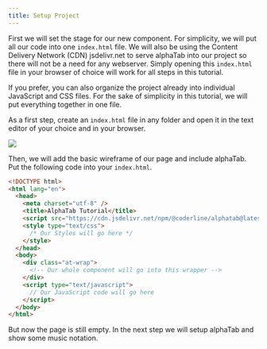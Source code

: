 ```yaml
---
title: Setup Project
---
```


First we will set the stage for our new component. For simplicity, we will put all our code into one `index.html` file.
We will also be using the Content Delivery Network (CDN) jsdelivr.net to serve alphaTab into our project so there
will not be a need for any webserver. Simply opening this `index.html` file in your browser of choice will work for all steps in
this tutorial. 

If you prefer, you can also organize the project already into individual JavaScript and CSS files.
For the sake of simplicity in this tutorial, we will put everything together in one file.

As a first step, create an `index.html` file in any folder and open it in the text editor of your choice and in your browser.

<img src="/img/tutorial-web/project-setup-1.png" />

Then, we will add the basic wireframe of our page and include alphaTab. Put the following code into
your `index.html`.

```html
<!DOCTYPE html>
<html lang="en">
  <head>
    <meta charset="utf-8" />
    <title>AlphaTab Tutorial</title>
    <script src="https://cdn.jsdelivr.net/npm/@coderline/alphatab@latest/dist/alphaTab.js"></script>
    <style type="text/css">
      /* Our Styles will go here */
    </style>
  </head>
  <body>
    <div class="at-wrap">
      <!-- Our whole component will go into this wrapper -->
    </div>
    <script type="text/javascript">
      // Our JavaScript code will go here
    </script>
  </body>
</html>
```

But now the page is still empty. In the next step we will setup alphaTab and show some music notation.